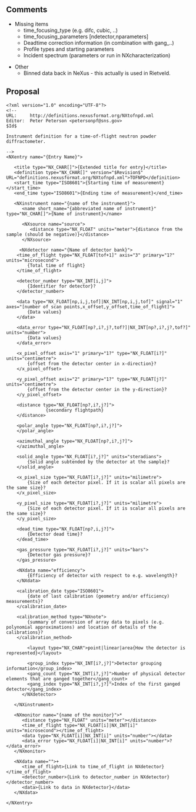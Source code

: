 == Comments ==

* Missing items
** time_focusing_type (e.g. difc, cubic, ..)
** time_focusing_parameters [ndetector,nparameters]
** Deadtime correction information (in combination with gang_..)
** Profile types and starting parameters
** Incident spectrum (parameters or run in NXcharacterization)

* Other
** Binned data back in NeXus - this actually is used in Rietveld.

== Proposal ==
<pre>
<?xml version="1.0" encoding="UTF-8"?>
<!--
URL:     http://definitions.nexusformat.org/NXtofnpd.xml
Editor:  Peter Peterson <petersonpf@sns.gov>
$Id$

Instrument definition for a time-of-flight neutron powder diffractometer. 

-->
<NXentry name="{Entry Name}">

   <title type="NX_CHAR[]">{Extended title for entry}</title>
   <definition type="NX_CHAR[]" version="$Revision$" URL="definitions.nexusformat.org/NXtofnpd.xml">TOFNPD</definition>
   <start_time type="ISO8601">{Starting time of measurement}</start_time>
   <end_time type="ISO8601">{Ending time of measurement}</end_time>

   <NXinstrument name="{name of the instrument}">
      <name short_name="{abbreviated name of instrument}" type="NX_CHAR[]">{Name of instrument}</name>

      <NXsource name="source">
         <distance type="NX_FLOAT" units="meter">{distance from the sample (should be negative)}</distance>
      </NXsource>

     <NXdetector name="{Name of detector bank}">
	<time_of_flight type="NX_FLOAT[tof+1]" axis="3" primary="1?" units="microsecond">
		{Total time of flight}
	</time_of_flight>

	<detector_number type="NX_INT[i,j]">
		{Identifier for detector}?
	</detector_number>

	<data type="NX_FLOAT[np,i,j,tof]|NX_INT[np,i,j,tof]" signal="1" axes="[number of scan points,x_offset,y_offset,time_of_flight]">
		{Data values}
	</data>

	<data_error type="NX_FLOAT[np?,i?,j?,tof?]|NX_INT[np?,i?,j?,tof?]" units="number">
		{Data values}
	</data_error>

	<x_pixel_offset axis="1" primary="1?" type="NX_FLOAT[i?]" units="centimetre">
		{offset from the detector center in x-direction}?
	</x_pixel_offset>

	<y_pixel_offset axis="2" primary="1?" type="NX_FLOAT[j?]" units="centimetre">
		{offset from the detector center in the y-direction}?
	</y_pixel_offset>

	<distance type="NX_FLOAT[np?,i?,j?]">
               {secondary flightpath}
	</distance>

	<polar_angle type="NX_FLOAT[np?,i?,j?]">
	</polar_angle>

	<azimuthal_angle type="NX_FLOAT[np?,i?,j?]">
	</azimuthal_angle>

	<solid_angle type="NX_FLOAT[i?,j?]" units="steradians">
		{Solid angle subtended by the detector at the sample}?
	</solid_angle>

	<x_pixel_size type="NX_FLOAT[i?,j?]" units="milimetre">
		{Size of each detector pixel. If it is scalar all pixels are the same size}?
	</x_pixel_size>

	<y_pixel_size type="NX_FLOAT[i?,j?]" units="milimetre">
		{Size of each detector pixel. If it is scalar all pixels are the same size}?
	</y_pixel_size>

	<dead_time type="NX_FLOAT[np?,i,j?]">
		{Detector dead time}?
	</dead_time>

	<gas_pressure type="NX_FLOAT[i?,j?]" units="bars">
		{Detector gas pressure}?
	</gas_pressure>

	<NXdata name="efficiency">
		{Efficiency of detector with respect to e.g. wavelength}?
	</NXdata>

	<calibration_date type="ISO8601">
		{date of last calibration (geometry and/or efficiency) measurements}?
	</calibration_date>

	<calibration_method type="NXnote">
		{summary of conversion of array data to pixels (e.g. polynomial approximations) and location of details of the calibrations}?
	</calibration_method>

        <layout type="NX_CHAR">point|linear|area{How the detector is represented}</layout>

        <group_index type="NX_INT[i?,j?]">Detector grouping information</group_index>
        <gang_count type="NX_INT[i?,j?]">Number of physical detector elements that are ganged together</gang_count>
        <gang_index type="NX_INT[i?,j?]">Index of the first ganged detector</gang_index>
      </NXdetector>
 
   </NXinstrument>

   <NXmonitor name="{name of the monitor}">*
      <distance type="NX_FLOAT" units="meter"></distance>
      <time_of_flight type="NX_FLOAT[i]|NX_INT[i]" units="microsecond"></time_of_flight>
      <data type="NX_FLOAT[i]|NX_INT[i]" units="number"></data>
      <data_error type="NX_FLOAT[i]|NX_INT[i]" units="number">?</data_error>
   </NXmonitor>

   <NXdata name="">+
      <time_of_flight>{Link to time_of_flight in NXdetector}</time_of_flight>
      <detector_number>{Link to detector_number in NXdetector}</detector_number>
      <data>{Link to data in NXdetector}</data>
   </NXdata>

</NXentry>
</pre>